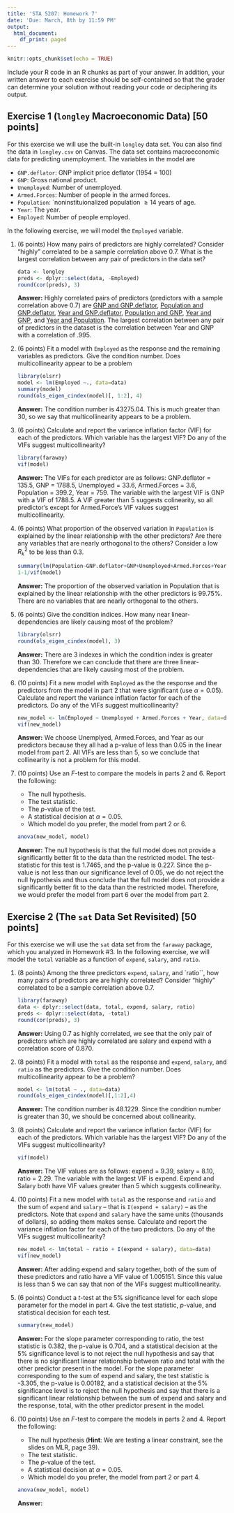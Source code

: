 ```yaml
---
title: 'STA 5207: Homework 7'
date: 'Due: March, 8th by 11:59 PM'
output:
  html_document:
    df_print: paged
---
```


```r
knitr::opts_chunk$set(echo = TRUE)
```

Include your R code in an R chunks as part of your answer. In addition, your written answer to each exercise should be self-contained so that the grader can determine your solution without reading your code or deciphering its output.

## Exercise 1 (`longley` Macroeconomic Data) [50 points]

For this exercise we will use the built-in `longley` data set. You can also find the data in `longley.csv` on Canvas. The data set contains macroeconomic data for predicting unemployment. The variables in the model are

-   `GNP.deflator`: GNP implicit price deflator (1954 = 100)
-   `GNP`: Gross national product.
-   `Unemployed`: Number of unemployed.
-   `Armed.Forces`: Number of people in the armed forces.
-   `Population`: \`noninstituionalized population $\geq 14$ years of age.
-   `Year`: The year.
-   `Employed`: Number of people employed.

In the following exercise, we will model the `Employed` variable.

1.  (6 points) How many pairs of predictors are highly correlated? Consider "highly" correlated to be a sample correlation above 0.7. What is the largest correlation between any pair of predictors in the data set?

    ```r
    data <- longley
    preds <- dplyr::select(data, -Employed)
    round(cor(preds), 3)
    ```

    **Answer:** Highly correlated pairs of predictors (predictors with a sample correlation above 0.7) are [GNP and GNP.deflator]{.underline}, [Population and GNP.deflator]{.underline}, [Year and GNP.deflator]{.underline}, [Population and GNP]{.underline}, [Year and GNP]{.underline}, and [Year and Population]{.underline}. The largest correlation between any pair of predictors in the dataset is the correlation between Year and GNP with a correlation of .995.

2.  (6 points) Fit a model with `Employed` as the response and the remaining variables as predictors. Give the condition number. Does multicollinearity appear to be a problem

    ```r
    library(olsrr)
    model <- lm(Employed ~., data=data)
    summary(model)
    round(ols_eigen_cindex(model)[, 1:2], 4)
    ```

    **Answer:** The condition number is 43275.04. This is much greater than 30, so we say that multicollinearity appears to be a problem.

3.  (6 points) Calculate and report the variance inflation factor (VIF) for each of the predictors. Which variable has the largest VIF? Do any of the VIFs suggest multicollinearity?

    ```r
    library(faraway)
    vif(model)
    ```

    **Answer:** The VIFs for each predictor are as follows: GNP.deflator = 135.5, GNP = 1788.5, Unemployed = 33.6, Armed.Forces = 3.6, Population = 399.2, Year = 759. The variable with the largest VIF is GNP with a VIF of 1788.5. A VIF greater than 5 suggests colinearity, so all predictor's except for Armed.Force's VIF values suggest multicollinearity.

4.  (6 points) What proportion of the observed variation in `Population` is explained by the linear relationship with the other predictors? Are there any variables that are nearly orthogonal to the others? Consider a low $R^2_k$ to be less than 0.3.

    ```r
    summary(lm(Population~GNP.deflator+GNP+Unemployed+Armed.Forces+Year, data=data))
    1-1/vif(model)
    ```

    **Answer:** The proportion of the observed variation in Population that is explained by the linear relationship with the other predictors is 99.75%. There are no variables that are nearly orthogonal to the others.

5.  (6 points) Give the condition indices. How many near linear-dependencies are likely causing most of the problem?

    ```r
    library(olsrr)
    round(ols_eigen_cindex(model), 3)
    ```

    **Answer:** There are 3 indexes in which the condition index is greater than 30. Therefore we can conclude that there are three linear-dependencies that are likely causing most of the problem.

6.  (10 points) Fit a new model with `Employed` as the the response and the predictors from the model in part 2 that were significant (use $\alpha = 0.05$). Calculate and report the variance inflation factor for each of the predictors. Do any of the VIFs suggest multicollinearity?

    ```r
    new_model <- lm(Employed ~ Unemployed + Armed.Forces + Year, data=data)
    vif(new_model)
    ```

    **Answer:** We choose Unemplyed, Armed.Forces, and Year as our predictors because they all had a p-value of less than 0.05 in the linear model from part 2. All VIFs are less than 5, so we conclude that collinearity is not a problem for this model.

7.  (10 points) Use an $F$-test to compare the models in parts 2 and 6. Report the following:

    -   The null hypothesis.
    -   The test statistic.
    -   The $p$-value of the test.
    -   A statistical decision at $\alpha = 0.05$.
    -   Which model do you prefer, the model from part 2 or 6.

    ```r
    anova(new_model, model)
    ```

    **Answer:** The null hypothesis is that the full model does not provide a significantly better fit to the data than the restricted model. The test-statistic for this test is 1.7465, and the p-value is 0.227. Since the p-value is not less than our significance level of 0.05, we do not reject the null hypothesis and thus conclude that the full model does not provide a significantly better fit to the data than the restricted model. Therefore, we would prefer the model from part 6 over the model from part 2.

## Exercise 2 (The `sat` Data Set Revisited) [50 points]

For this exercise we will use the `sat` data set from the `faraway` package, which you analyzed in Homework #3. In the following exercise, we will model the `total` variable as a function of `expend`, `salary`, and `ratio`.

1.  (8 points) Among the three predictors `expend`, `salary`, and \`ratio\`\`, how many pairs of predictors are are highly correlated? Consider "highly" correlated to be a sample correlation above 0.7.

    ```r
    library(faraway)
    data <- dplyr::select(data, total, expend, salary, ratio)
    preds <- dplyr::select(data, -total)
    round(cor(preds), 3)
    ```

    **Answer:** Using 0.7 as highly correlated, we see that the only pair of predictors which are highly correlated are salary and expend with a correlation score of 0.870.

2.  (8 points) Fit a model with `total` as the response and `expend`, `salary`, and `ratio` as the predictors. Give the condition number. Does multicollinearity appear to be a problem?

    ```r
    model <- lm(total ~ ., data=data)
    round(ols_eigen_cindex(model)[,1:2],4)
    ```

    **Answer:** The condition number is 48.1229. Since the condition number is greater than 30, we should be concerned about collinearity.

3.  (8 points) Calculate and report the variance inflation factor (VIF) for each of the predictors. Which variable has the largest VIF? Do any of the VIFs suggest multicollinearity?

    ```r
    vif(model)
    ```

    **Answer:** The VIF values are as follows: expend = 9.39, salary = 8.10, ratio = 2.29. The variable with the largest VIF is expend. Expend and Salary both have VIF values greater than 5 which suggests collinearity.

4.  (10 points) Fit a new model with `total` as the response and `ratio` and the sum of `expend` and `salary` -- that is `I(expend + salary)` -- as the predictors. Note that `expend` and `salary` have the same units (thousands of dollars), so adding them makes sense. Calculate and report the variance inflation factor for each of the two predictors. Do any of the VIFs suggest multicollinearity?

    ```r
    new_model <- lm(total ~ ratio + I(expend + salary), data=data)
    vif(new_model)
    ```

    **Answer:** After adding expend and salary together, both of the sum of these predictors and ratio have a VIF value of 1.005151. Since this value is less than 5 we can say that non of the VIFs suggest multicollinearity.

5.  (6 points) Conduct a $t$-test at the 5% significance level for each slope parameter for the model in part 4. Give the test statistic, $p$-value, and statistical decision for each test.

    ```r
    summary(new_model)
    ```

    **Answer:** For the slope parameter corresponding to ratio, the test statistic is 0.382, the p-value is 0.704, and a statistical decision at the 5% significance level is to not reject the null hypothesis and say that there is no significant linear relationship between ratio and total with the other predictor present in the model. For the slope parameter corresponding to the sum of expend and salary, the test statistic is -3.305, the p-value is 0.00182, and a statistical decision at the 5% significance level is to reject the null hypothesis and say that there is a significant linear relationship between the sum of expend and salary and the response, total, with the other predictor present in the model.

6.  (10 points) Use an $F$-test to compare the models in parts 2 and 4. Report the following:

    -   The null hypothesis (**Hint**: We are testing a linear constraint, see the slides on MLR, page 39).
    -   The test statistic.
    -   The $p$-value of the test.
    -   A statistical decision at $\alpha = 0.05$.
    -   Which model do you prefer, the model from part 2 or part 4.

    ```r
    anova(new_model, model)
    ```

    **Answer:**
